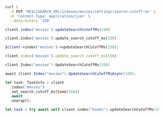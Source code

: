 <CodeGroup>

```bash cURL
curl \
  -X PUT 'MEILISEARCH_URL/indexes/movies/settings/search-cutoff-ms' \
  -H 'Content-Type: application/json' \
  --data-binary '150'
```

```javascript JS
client.index('movies').updateSearchCutoffMs(150)
```

```python Python
client.index('movies').update_search_cutoff_ms(150)
```

```php PHP
$client->index('movies')->updateSearchCutoffMs(150);
```

```ruby Ruby
client.index('movies').update_search_cutoff_ms(150)
```

```go Go
client.Index("movies").UpdateSearchCutoffMs(150)
```

```csharp C#
await client.Index("movies").UpdateSearchCutoffMsAsync(150);
```

```rust Rust
let task: TaskInfo = client
  .index("movies")
  .set_search_cutoff_ms(Some(150))
  .await
  .unwrap();
```

```swift Swift
let task = try await self.client.index("books").updateSearchCutoffMs(150)
```
</CodeGroup>